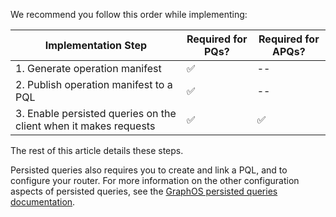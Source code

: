 We recommend you follow this order while implementing:

| Implementation Step | Required for PQs? | Required for APQs? |
| -----| ------------------ | ----------------- |
| 1. Generate operation manifest| ✅ | -- |
| 2. Publish operation manifest to a PQL |✅ | -- |
| 3. Enable persisted queries on the client when it makes requests | ✅ | ✅ |

The rest of this article details these steps.

Persisted queries also requires you to create and link a PQL, and to configure your router. For more information on the other configuration aspects of persisted queries, see the [GraphOS persisted queries documentation](/graphos/operations/persisted-queries).
